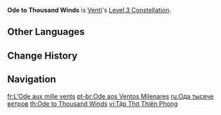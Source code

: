 {{Constellation Infobox
|image       = Constellation Ode to Thousand Winds.png
|description = Increases the Level of [[Wind's Grand Ode]] by 3.<br />Maximum upgrade level is 15.
|level       = 3
|character   = Venti
|utility1    = Talent Level Increase
|utility2    = Elemental Burst Level Increase
}}
'''Ode to Thousand Winds''' is [[Venti]]'s [[Level 3 Constellation]].

==Other Languages==
{{Other Languages
|en      = Ode to Thousand Winds
|zhs     = 千风的诗篇
|zhs_rm  = Qiānfēng de Shīpiān
|zht     = 千風的詩篇
|zht_rm  = Qiānfēng de Shīpiān
|zh_tl   = Poem of Thousand Winds
|ja      = 千の風の詩
|ja_rm   = Sen no Kaze no Uta{{Assumed}}
|ja_tl   = Poem of Thousand Winds
|ko      = {{tt|천풍|千風}}의 {{tt|시|詩}}
|ko_rm   = Cheonpung-ui Si
|ko_tl   = Poem of Thousand Winds
|es      = Oda a los Mil Vientos
|es_tl   = Ode to the Thousand Winds
|fr      = L'Ode aux mille vents
|fr_tl   = The Ode to the Thousand Winds
|ru      = Ода тысяче ветров
|ru_tl   = Ode to Thousand Winds
|th      = Ode to Thousand Winds
|vi      = {{tt|Tập|集}} Thơ {{tt|Thiên Phong|千風}}
|vi_tl   = Poem Book of Thousand Winds
|de      = Ode an die Tausend Winde
|de_tl   = Ode to the Thousand Winds
|id      = Ode to Thousand Winds
|pt      = Ode aos Ventos Milenares
|pt_tl   = Ode to the Millennial Winds
|tr      = Bin Rüzgar Kasidesi
|tr_tl   = Ode of a Thousand Wind
|it      = Ode ai mille venti
|it_tl   = Ode to the Thousand Winds
}}

==Change History==
{{Change History|1.0}}

==Navigation==
{{Talent Navbox|Venti}}

[[fr:L'Ode aux mille vents]]
[[pt-br:Ode aos Ventos Milenares]]
[[ru:Ода тысяче ветров]]
[[th:Ode to Thousand Winds]]
[[vi:Tập Thơ Thiên Phong]]